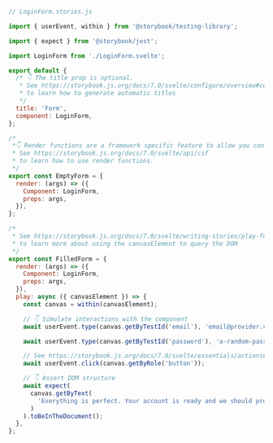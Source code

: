 ```js
// LoginForm.stories.js

import { userEvent, within } from '@storybook/testing-library';

import { expect } from '@storybook/jest';

import LoginForm from './LoginForm.svelte';

export default {
  /* 👇 The title prop is optional.
   * See https://storybook.js.org/docs/7.0/svelte/configure/overview#configure-story-loading
   * to learn how to generate automatic titles
   */
  title: 'Form',
  component: LoginForm,
};

/*
 *👇 Render functions are a framework specific feature to allow you control on how the component renders.
 * See https://storybook.js.org/docs/7.0/svelte/api/csf
 * to learn how to use render functions.
 */
export const EmptyForm = {
  render: (args) => ({
    Component: LoginForm,
    props: args,
  }),
};

/*
 * See https://storybook.js.org/docs/7.0/svelte/writing-stories/play-function#working-with-the-canvas
 * to learn more about using the canvasElement to query the DOM
 */
export const FilledForm = {
  render: (args) => ({
    Component: LoginForm,
    props: args,
  }),
  play: async ({ canvasElement }) => {
    const canvas = within(canvasElement);

    // 👇 Simulate interactions with the component
    await userEvent.type(canvas.getByTestId('email'), 'email@provider.com');

    await userEvent.type(canvas.getByTestId('password'), 'a-random-password');

    // See https://storybook.js.org/docs/7.0/svelte/essentials/actions#automatically-matching-args to learn how to setup logging in the Actions panel
    await userEvent.click(canvas.getByRole('button'));

    // 👇 Assert DOM structure
    await expect(
      canvas.getByText(
        'Everything is perfect. Your account is ready and we should probably get you started!'
      )
    ).toBeInTheDocument();
  },
};
```
